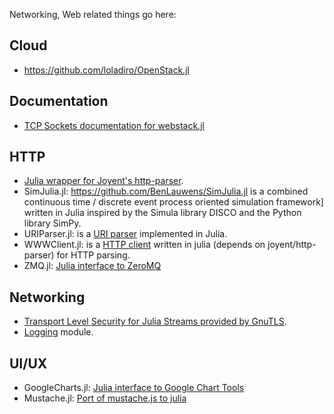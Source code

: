 Networking, Web related things go here:

== Cloud ==
* https://github.com/loladiro/OpenStack.jl


== Documentation == 
* [http://blog.leahhanson.us/using-tcp-sockets-in-julia.html TCP Sockets documentation for webstack.jl]


== HTTP ==
* [https://github.com/hackerschool/HttpParser.jl Julia wrapper for Joyent's http-parser].
* SimJulia.jl: https://github.com/BenLauwens/SimJulia.jl is a combined continuous time / discrete event process oriented simulation framework] written in Julia inspired by the Simula library DISCO and the Python library SimPy.
* URIParser.jl: is a [https://github.com/loladiro/URIParser.jl URI parser] implemented in Julia.
* WWWClient.jl: is a [https://github.com/loladiro/WWWClient.jl  HTTP client] written in julia (depends on joyent/http-parser) for HTTP parsing. 
* ZMQ.jl: [https://github.com/JuliaLang/ZMQ.jl Julia interface to ZeroMQ]


== Networking ==
* [https://github.com/loladiro/GnuTLS.jl   Transport Level Security for Julia Streams provided by GnuTLS].
* [https://github.com/kmsquire/Logging.jl Logging] module.


== UI/UX ==
* GoogleCharts.jl: [https://github.com/jverzani/GoogleCharts.jl Julia interface to Google Chart Tools]
* Mustache.jl: [https://github.com/jverzani/Mustache.jl Port of mustache.js to julia]


